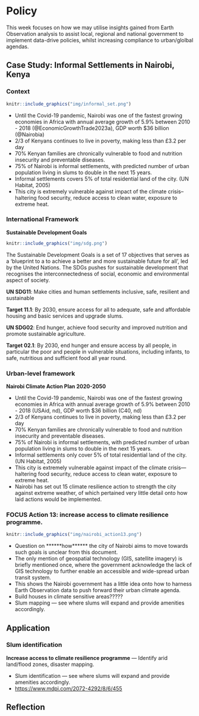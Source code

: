 # Policy
This week focuses on how we may utilise insights gained from Earth Observation analysis to assist local, regional and national government to implement data-drive policies, whilst increasing compliance to urban/glolbal agendas.

## Case Study: Informal Settlements in Nairobi, Kenya
### Context

```r
knitr::include_graphics("img/informal_set.png")
```

-   Until the Covid-19 pandemic, Nairobi was one of the fastest growing economies in Africa with annual average growth of 5.9% between 2010 - 2018 (@EconomicGrowthTrade2023a), GDP worth \$36 billion (@Nairobia)
-   2/3 of Kenyans continues to live in poverty, making less than £3.2 per day
-   70% Kenyan families are chronically vulnerable to food and nutrition insecurity and preventable diseases.
-   75% of Nairobi is informal settlements, with predicted number of urban population living in slums to double in the next 15 years.
-   Informal settlements covers 5% of total residential land of the city. (UN Habitat, 2005)
-   This city is extremely vulnerable against impact of the climate crisis--haltering food security, reduce access to clean water, exposure to extreme heat.

### International Framework

**Sustainable Development Goals**
```r
knitr::include_graphics("img/sdg.png")
```

The Sustainable Development Goals is a set of 17 objectives that serves as a 'blueprint to a to achieve a better and more sustainable future for all', led by the United Nations. The SDGs pushes for sustainable development that recognises the interconnectedness of  social, economic and environmental aspect of society.

**UN SDG11**: Make cities and human settlements inclusive, safe, resilient and sustainable

**Target 11.1**: By 2030, ensure access for all to adequate, safe and affordable housing and basic services and upgrade slums.

**UN SDG02**: End hunger, achieve food security and improved nutrition and promote sustainable agriculture.

**Target 02.1**: By 2030, end hunger and ensure access by all people, in particular the poor and people in vulnerable situations, including infants, to safe, nutritious and sufficient food all year round.



### Urban-level framework

**Nairobi Climate Action Plan 2020-2050**

-   Until the Covid-19 pandemic, Nairobi was one of the fastest growing economies in Africa with annual average growth of 5.9% between 2010 - 2018 (USAid, nd), GDP worth \$36 billion (C40, nd)
-   2/3 of Kenyans continues to live in poverty, making less than £3.2 per day
-   70% Kenyan families are chronically vulnerable to food and nutrition insecurity and preventable diseases.
-   75% of Nairobi is informal settlements, with predicted number of urban population living in slums to double in the next 15 years.
-   Informal settlements only cover 5% of total residential land of the city. (UN Habitat, 2005)
-   This city is extremely vulnerable against impact of the climate crisis--- haltering food security, reduce access to clean water, exposure to extreme heat.
-   Nairobi has set out 15 climate resilience action to strength the city against extreme weather, of which pertained very little detail onto how laid actions would be implemented.


### FOCUS Action 13: increase access to climate resilience programme.

```r
knitr::include_graphics("img/nairobi_action13.png")
```

-   Question on \*\*\*\*\*\*how\*\*\*\*\*\* the city of Nairobi aims to move towards such goals is unclear from this document.
-   The only mention of geospatial technology (GIS, satellite imagery) is briefly mentioned once, where the government acknowledge the lack of GIS technology to further enable an accessible and wide-spread urban transit system.
-   This shows the Nairobi government has a little idea onto how to harness Earth Observation data to push forward their urban climate agenda.
-   Build houses in climate sensitive areas?????
-   Slum mapping --- see where slums will expand and provide amenities accordingly.

## Application
### Slum identification

**Increase access to climate resilience programme** --- Identify arid land/flood zones, disaster mapping.

-   Slum identification --- see where slums will expand and provide amenities accordingly.
-   <https://www.mdpi.com/2072-4292/8/6/455>

## Reflection
